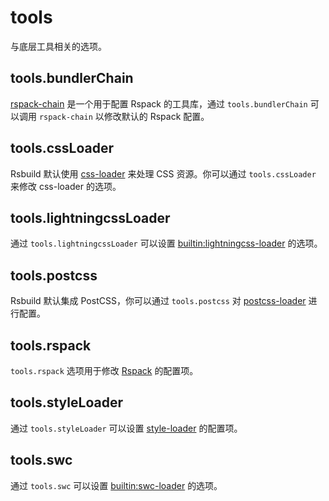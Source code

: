 
# tools

与底层工具相关的选项。

## tools.bundlerChain <RsbuildDocBadge path="/config/tools/bundler-chain" text="tools.bundlerChain" />

[rspack-chain](https://github.com/rspack-contrib/rspack-chain) 是一个用于配置 Rspack 的工具库，通过 `tools.bundlerChain` 可以调用 `rspack-chain` 以修改默认的 Rspack 配置。

## tools.cssLoader <RsbuildDocBadge path="/config/tools/css-loader" text="tools.cssLoader" />

Rsbuild 默认使用 [css-loader](https://github.com/webpack-contrib/css-loader) 来处理 CSS 资源。你可以通过 `tools.cssLoader` 来修改 css-loader 的选项。

## tools.lightningcssLoader <RsbuildDocBadge path="/config/tools/lightningcss-loader" text="tools.lightningcssLoader" />

通过 `tools.lightningcssLoader` 可以设置 [builtin:lightningcss-loader](https://rspack.dev/guide/features/builtin-lightningcss-loader) 的选项。

## tools.postcss <RsbuildDocBadge path="/config/tools/postcss" text="tools.postcss" />

Rsbuild 默认集成 PostCSS，你可以通过 `tools.postcss` 对 [postcss-loader](https://github.com/webpack-contrib/postcss-loader) 进行配置。

## tools.rspack <RsbuildDocBadge path="/config/tools/rspack" text="tools.rspack" />

`tools.rspack` 选项用于修改 [Rspack](https://rspack.dev/) 的配置项。

## tools.styleLoader <RsbuildDocBadge path="/config/tools/style-loader" text="tools.styleLoader" />

通过 `tools.styleLoader` 可以设置 [style-loader](https://github.com/webpack-contrib/style-loader) 的配置项。

## tools.swc <RsbuildDocBadge path="/config/tools/swc" text="tools.swc" />

通过 `tools.swc` 可以设置 [builtin:swc-loader](https://rspack.dev/guide/features/builtin-swc-loader) 的选项。
